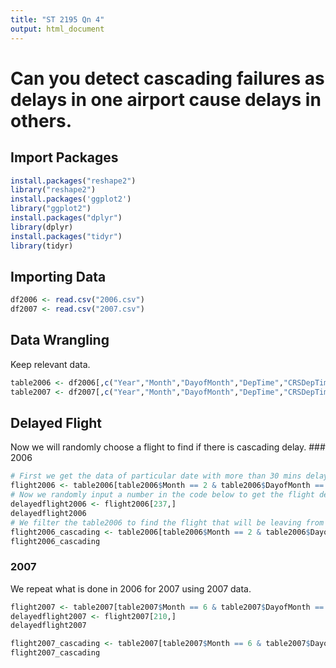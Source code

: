 ---
title: "ST 2195 Qn 4"
output: html_document
---

# Can you detect cascading failures as delays in one airport cause delays in others.

## Import Packages

```{r}
install.packages("reshape2")
library("reshape2")
install.packages('ggplot2')
library("ggplot2")
install.packages("dplyr")
library(dplyr)
install.packages("tidyr")
library(tidyr)
```

## Importing Data

```{r}
df2006 <- read.csv("2006.csv") 
df2007 <- read.csv("2007.csv")
```

## Data Wrangling
Keep relevant data.
```{r}
table2006 <- df2006[,c("Year","Month","DayofMonth","DepTime","CRSDepTime","ArrTime","CRSArrTime","FlightNum","TailNum","ArrDelay","DepDelay","Origin","Dest")]
table2007 <- df2007[,c("Year","Month","DayofMonth","DepTime","CRSDepTime","ArrTime","CRSArrTime","FlightNum","TailNum","ArrDelay","DepDelay","Origin","Dest")]
```

## Delayed Flight
Now we will randomly choose a flight to find if there is cascading delay.
### 2006

```{r}
# First we get the data of particular date with more than 30 mins delay. From the previous question we found that ATL is the busiest airport so we will use that airport.
flight2006 <- table2006[table2006$Month == 2 & table2006$DayofMonth == 2 & table2006$ArrDelay > 30 & table2006$Origin == "ATL",]
# Now we randomly input a number in the code below to get the flight detail.
delayedflight2006 <- flight2006[237,]
delayedflight2006
# We filter the table2006 to find the flight that will be leaving from Dest above. We use the filter of TailNum as the tail number is always the same.
flight2006_cascading <- table2006[table2006$Month == 2 & table2006$DayofMonth == 3 & table2006$Origin == "LAS" & table2006$TailNum == "N683DA" & table2006$DepTime < 600, ]
flight2006_cascading
```

### 2007
We repeat what is done in 2006 for 2007 using 2007 data.
```{r}
flight2007 <- table2007[table2007$Month == 6 & table2007$DayofMonth == 28 & table2007$ArrDelay > 30 & table2007$Origin == "ATL",]
delayedflight2007 <- flight2007[210,]
delayedflight2007

flight2007_cascading <- table2007[table2007$Month == 6 & table2007$DayofMonth == 28 & table2007$Origin == "SOP" & table2007$TailNum == "N908EV", ]
flight2007_cascading
```













